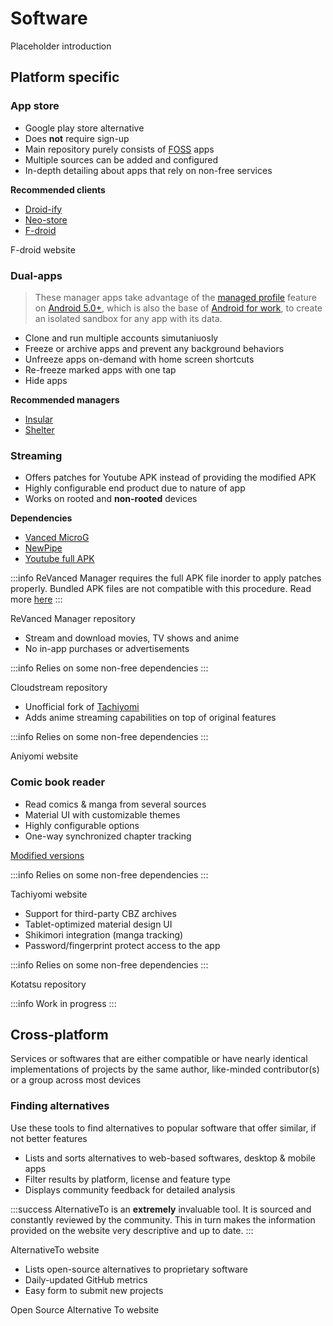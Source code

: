 # Software

Placeholder introduction

## Platform specific

<tab>

<tabitem value="Android">

### <FontAwesomeIcon icon="fa-solid fa-cart-arrow-down" /> App store

<expand title="F-droid">

- Google play store alternative
- Does **not** require sign-up
- Main repository purely consists of [FOSS](https://en.wikipedia.org/wiki/Free_and_open-source_software) apps
- Multiple sources can be added and configured
- In-depth detailing about apps that rely on non-free services

**Recommended clients**

- [Droid-ify](https://github.com/Iamlooker/Droid-ify)
- [Neo-store](https://github.com/NeoApplications/Neo-Store)
- [F-droid](https://f-droid.org/)

<more link="https://f-droid.org/">F-droid website</more>

</expand>

### <FontAwesomeIcon icon="fa-regular fa-clone" /> Dual-apps

<expand title="Managers">

> These manager apps take advantage of the [managed profile](https://developer.android.com/work/managed-profiles) feature on [Android 5.0+](https://www.android.com/versions/lollipop-5-0/), which is also the base of [Android for work](https://developer.android.com/work/), to create an isolated sandbox for any app with its data.

- Clone and run multiple accounts simutaniuosly
- Freeze or archive apps and prevent any background behaviors
- Unfreeze apps on-demand with home screen shortcuts
- Re-freeze marked apps with one tap
- Hide apps

**Recommended managers**

- [Insular](https://secure-system.gitlab.io/Insular/)
- [Shelter](https://gitea.angry.im/PeterCxy/Shelter)

</expand>

### <FontAwesomeIcon icon="fa-solid fa-play" /> Streaming

<expand title="ReVanced Manager">

- Offers patches for Youtube APK instead of providing the modified APK
- Highly configurable end product due to nature of app
- Works on rooted and **non-rooted** devices

**Dependencies**

- [Vanced MicroG](https://github.com/TeamVanced/VancedMicroG/releases)
- [NewPipe](https://newpipe.net/)
- [Youtube full APK](https://www.apkmirror.com/apk/google-inc/youtube/)

:::info
ReVanced Manager requires the full APK file inorder to apply patches properly. Bundled APK files are not compatible with this procedure. Read more [here](https://stackoverflow.com/a/53396721/15084158)
:::

<more link="https://github.com/revanced/revanced-manager">
  ReVanced Manager repository
</more>

</expand>

<expand title="Cloudstream">

- Stream and download movies, TV shows and anime
- No in-app purchases or advertisements

:::info
Relies on some non-free dependencies
:::

<more link="https://github.com/recloudstream/cloudstream">
  Cloudstream repository
</more>

</expand>

<expand title="Aniyomi">

- Unofficial fork of [Tachiyomi](https://tachiyomi.org/)
- Adds anime streaming capabilities on top of original features

:::info
Relies on some non-free dependencies
:::

<more link="https://aniyomi.jmir.xyz/">Aniyomi website</more>

</expand>

### <FontAwesomeIcon icon="fa-solid fa-book-open" /> Comic book reader

<expand title="Tachiyomi">

- Read comics & manga from several sources
- Material UI with customizable themes
- Highly configurable options
- One-way synchronized chapter tracking

[Modified versions](https://gitpop2.vercel.app/tachiyomiorg/tachiyomi)

:::info
Relies on some non-free dependencies
:::

<more link="https://tachiyomi.org/">Tachiyomi website</more>

</expand>

<expand title="Kotatsu">

- Support for third-party CBZ archives
- Tablet-optimized material design UI
- Shikimori integration (manga tracking)
- Password/fingerprint protect access to the app

:::info
Relies on some non-free dependencies
:::

<more link="https://kotatsuapp.github.io/">Kotatsu repository</more>

</expand>

</tabitem>

<tabitem value="Windows" >

:::info
Work in progress
:::

</tabitem>
</tab>

## Cross-platform

Services or softwares that are either compatible or have nearly identical implementations of projects by the same author, like-minded contributor(s) or a group across most devices

### <FontAwesomeIcon icon="fa-solid fa-magnifying-glass-arrow-right" /> Finding alternatives

Use these tools to find alternatives to popular software that offer similar, if not better features

<expand title="AlternativeTo">

- Lists and sorts alternatives to web-based softwares, desktop & mobile apps
- Filter results by platform, license and feature type
- Displays community feedback for detailed analysis

:::success
AlternativeTo is an **extremely** invaluable tool. It is sourced and constantly reviewed by the community. This in turn makes the information provided on the website very descriptive and up to date.
:::

<more link="https://alternativeto.net/">AlternativeTo website</more>

</expand>

<expand title="Open Source Alternative To">

- Lists open-source alternatives to proprietary software
- Daily-updated GitHub metrics
- Easy form to submit new projects

<more link="https://www.opensourcealternative.to/">
  Open Source Alternative To website
</more>

</expand>
